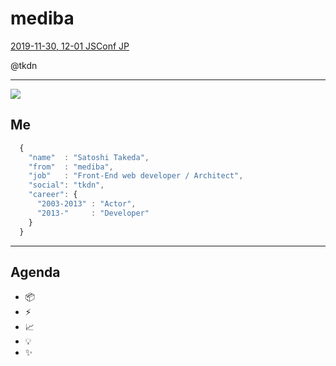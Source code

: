 
<Head>
  <title>mediba</title>
</Head>

# mediba

[2019-11-30, 12-01 JSConf JP](https://jsconf.jp/2019/)

@tkdn

---
![](https://s.gravatar.com/avatar/365c5067d0c90ef80e3c35d83ed811a3?s=100)

## Me
```js
  {
    "name"  : "Satoshi Takeda",
    "from"  : "mediba",
    "job"   : "Front-End web developer / Architect",
    "social": "tkdn",
    "career": {
      "2003-2013" : "Actor",
      "2013-"     : "Developer"
    }
  }
```
---
## Agenda
- :package:
- :zap:
- :chart_with_upwards_trend:
- :bulb:
- :sparkles:
